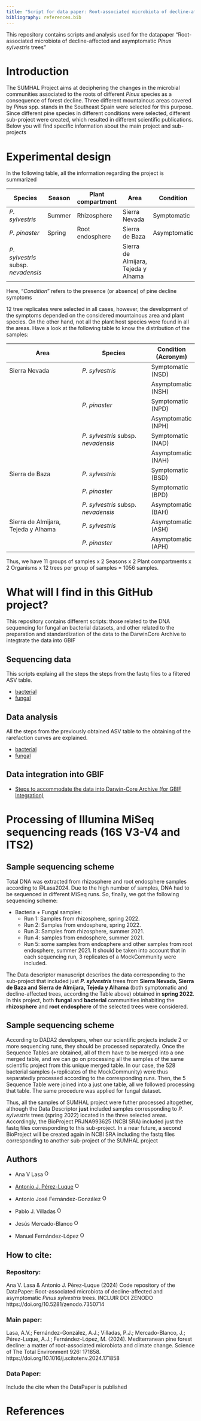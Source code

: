 ```yaml
---
title: "Script for data paper: Root-associated microbiota of decline-affected and asymptomatic *Pinus sylvestris* trees"
bibliography: references.bib
---
```


This repository contains scripts and analysis used for the datapaper "Root-associated microbiota of decline-affected and asymptomatic *Pinus sylvestris* trees" 

# Introduction  

The SUMHAL Project aims at deciphering the changes in the microbial communities associated to the roots of different *Pinus* species as a consequence of forest decline. Three different mountainous areas covered by *Pinus* spp. stands in the Southeast Spain were selected for this purpose.
Since different pine species in different conditions were selected, different sub-project were created, which resulted in different scientific publications. Below you will find specific information about the main project and sub-projects

# Experimental design

In the following table, all the information regarding the project is summarized 

| Species                             | Season | Plant compartment | Area                                         | Condition    | Organism |
|-------------------------------------|--------|-------------------|----------------------------------------------|--------------|----------|
| *P. sylvestris*                     | Summer | Rhizosphere       | Sierra Nevada                                | Symptomatic  | Bacteria |
| *P. pinaster*                       | Spring | Root endosphere   | Sierra de Baza                               | Asymptomatic | Fungi    |
| *P. sylvestris* subsp. *nevadensis* |        |                   | Sierra de Almijara, Tejeda y Alhama          |              |          |


Here, "*Condition*" refers to the presence (or absence) of pine decline symptoms

12 tree replicates were selected in all cases, however, the development of the symptoms depended on the considered mountainous area and plant species. On the other hand, not all the plant host species were found in all the areas. Have a look at the following table to know the distribution of the samples:

| Area                                  | Species                             | Condition (Acronym)    |
|---------------------------------------|-------------------------------------|------------------------|
| Sierra Nevada                         | *P. sylvestris*                     | Symptomatic (NSD)      |
|                                       |                                     | Asymptomatic (NSH)     |
|                                       | *P. pinaster*                       | Symptomatic (NPD)      |
|                                       |                                     | Asymptomatic (NPH)     |
|                                       | *P. sylvestris* subsp. *nevadensis* | Symptomatic (NAD)      |
|                                       |                                     | Asymptomatic (NAH)     |
| Sierra de Baza                        | *P. sylvestris*                     | Symptomatic (BSD)      |
|                                       | *P. pinaster*                       | Symptomatic (BPD)      |
|                                       | *P. sylvestris* subsp. *nevadensis* | Asymptomatic (BAH)     |
| Sierra de Almijara, Tejeda y Alhama   | *P. sylvestris*                     | Asymptomatic (ASH)     |
|                                       | *P. pinaster*                       | Asymptomatic (APH)     |


Thus, we have 11 groups of samples x 2 Seasons x 2 Plant compartments x 2 Organisms x 12 trees per group of samples = 1056 samples.

# What will I find in this GitHub project?

This repository contains different scripts: those related to the DNA sequencing for fungal an bacterial datasets, and other related to the preparation and standardization of the data to the DarwinCore Archive to integtrate the data into GBIF

## Sequencing data
This scripts explaing all the steps the steps from the fastq files to a filtered ASV table.

- [bacterial](sequencing_reads_processing_16S.qmd)
- [fungal](sequencing_reads_processing_ITS2.qmd)

## Data analysis 
All the steps from the previously obtained ASV table to the obtaining of the rarefaction curves are explained.

- [bacterial](analysis_16S.qmd)
- [fungal](analysis_ITS2.qmd)

## Data integration into GBIF
- [Steps to accommodate the data into Darwin-Core Archive (for GBIF Integration)]()

# Processing of Illumina MiSeq sequencing reads (16S V3-V4 and ITS2)
## Sample sequencing scheme
Total DNA was extracted from rhizosphere and root endosphere samples according to @Lasa2024. Due to the high number of samples, DNA had to be sequenced in different MiSeq runs. So, finally, we got the following sequencing scheme:

 - Bacteria + Fungal samples:
	 - Run 1: Samples from rhizosphere, spring 2022.
	 - Run 2: Samples from endosphere, spring 2022.
	 - Run 3: Samples from rhizosphere, summer 2021.
	 - Run 4: samples from endosphere, summer 2021.
	 - Run 5: some samples from endosphere and other samples from root endosphere, summer 2021.
It should be taken into account that in each sequencing run, 3 replicates of a MockCommunity were included.

The Data descriptor manuscript describes the data corresponding to the sub-project that included just ***P. sylvestris*** trees from **Sierra Nevada, Sierra de Baza and Sierra de Almijara, Tejeda y Alhama** (both symptomatic and decline-affected trees, according the Table above) obtained in **spring 2022**. In this project, both **fungal** and **bacterial** communities inhabiting the **rhizosphere** and **root endosphere** of the selected trees were considered.

## Sample sequencing scheme
According to DADA2 developers, when our scientific projects include 2 or more sequencing runs, they should be processed separatedly. Once the Sequence Tables are obtained, all of them have to be merged into a one merged table, and we can go on processing all the samples of the same scientific project from this unique merged table.
In our case, the 528 bacterial samples (+replicates of the MockCommunity) were thus separatedly processed according to the corresponding runs. Then, the 5 Sequence Table were joined into a just one table, all we followed processing that table. The same procedure was applied for fungal dataset.

Thus, all the samples of SUMHAL project were futher processed altogether, although the Data Descriptor **just** included samples corresponding to *P. sylvestris* trees (spring 2022) located in the three selected areas. Accordingly, the BioProject PRJNA993625 (NCBI SRA) included just the fastq files corresponding to this sub-project. In a near future, a second BioProject will be created again in NCBI SRA including the fastq files corresponding to another sub-project of the SUMHAL project


## Authors
- Ana V Lasa  <a href="https://orcid.org/0000-0003-3783-7157" target="orcid.widget">
<img alt="ORCID logo" src="https://info.orcid.org/wp-content/uploads/2019/11/orcid_16x16.png" width="16" height="16" /></a>

- [Antonio J. Pérez-Luque](https://github.com/ajpelu) <a href="https://orcid.org/0000-0002-1747-0469" target="orcid.widget">
<img alt="ORCID logo" src="https://info.orcid.org/wp-content/uploads/2019/11/orcid_16x16.png" width="16" height="16" /></a>

- Antonio José Fernández-González <a href="https://orcid.org/0000-0002-1938-5436" target="orcid.widget">
<img alt="ORCID logo" src="https://info.orcid.org/wp-content/uploads/2019/11/orcid_16x16.png" width="16" height="16" /></a>

- Pablo J. Villadas <a href="https://orcid.org/0000-0001-8662-8883" target="orcid.widget">
<img alt="ORCID logo" src="https://info.orcid.org/wp-content/uploads/2019/11/orcid_16x16.png" width="16" height="16" /></a>

- Jesús Mercado-Blanco <a href="https://orcid.org/0000-0003-1895-5895" target="orcid.widget">
<img alt="ORCID logo" src="https://info.orcid.org/wp-content/uploads/2019/11/orcid_16x16.png" width="16" height="16" /></a>

- Manuel Fernández-López <a href="https://orcid.org/0000-0003-2366-6908" target="orcid.widget">
<img alt="ORCID logo" src="https://info.orcid.org/wp-content/uploads/2019/11/orcid_16x16.png" width="16" height="16" /></a>

## How to cite: 

### Repository: 
Ana V. Lasa & Antonio J. Pérez-Luque (2024) Code repository of the DataPaper: Root-associated microbiota of decline-affected and asymptomatic *Pinus sylvestris* trees. INCLUIR DOI ZENODO https://doi.org/10.5281/zenodo.7350714

### Main paper: 
Lasa, A.V.; Fernández-González, A.J.; Villadas, P.J.; Mercado-Blanco, J.; Pérez-Luque, A.J.; Fernández-López, M. (2024). Mediterranean pine forest decline: a matter of root-associated microbiota and climate change. Science of The Total Environment 926: 171858. https://doi.org/10.1016/j.scitotenv.2024.171858 

### Data Paper: 
Include the cite when the DataPaper is published 

# References 
